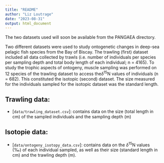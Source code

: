 ```yaml
---
title: "README"
author: "Liz Loutrage"
date: "2023-08-31"
output: html_document
---
```


The two datasets used will soon be available from the PANGAEA directory. 

Two different datasets were used to study ontogenetic changes in deep-sea pelagic fish species from the Bay of Biscay. The trawling (first) dataset included all data collected by trawls (i.e. number of individuals per species per sampling depth and total body length of each individual; n = 4165). To study the trophic aspects of ontogeny, muscle sampling was performed on 12 species of the trawling dataset to access the$\delta$<sup>15</sup>N values of individuals (n = 682). This constituted the isotopic (second) dataset. The size measured for the individuals sampled for the isotopic dataset was the standard length.

## Trawling data: 
  - [`data/trawling_dataset.csv`]: contains data on the size (total length in cm) of the sampled individuals and the sampling depth (m)

## Isotopie data:
  - [`data/ontogeny_isotopy_data.csv`]: contains data on the $\delta$<sup>15</sup>N values (‰) of each individual sampled, as well as their size (standard length in cm) and the trawling depth (m). 